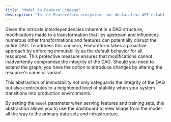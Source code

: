 ```yaml
---
title: "Model to Feature Lineage"
description: "In the Featureform ecosystem, our declarative API establishes a DAG that outlines the relationship between resources. Starting from primary sources, these resources undergo transformations and ultimately evolve into features and training sets. For enhanced visibility and insight, you can readily explore the lineage of features through both our dashboard and CLI interfaces."
---
```


Given the intricate interdependencies inherent in a DAG structure, modifications made to a transformation that lies upstream and influences numerous other transformations and features can potentially disrupt the entire DAG. To address this concern, Featureform takes a proactive approach by enforcing immutability as the default behavior for all resources. This protective measure ensures that modifications cannot inadvertently compromise the integrity of the DAG. Should you need to extend the graph, you have the option to introduce changes by altering the resource's name or variant.

This abstraction of immutability not only safeguards the integrity of the DAG but also contributes to a heightened level of stability when your system transitions into production environments.

By setting the `model` parameter when serving features and training sets, this abstraction allows you to use the dashboard to view linage from the model all the way to the primary data sets and infrastructure.
